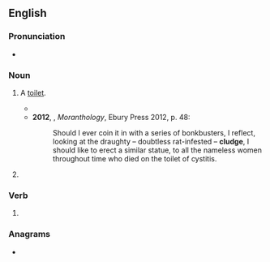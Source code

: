 ==English==

===Pronunciation===
* {{audio|en|En-au-cludge.ogg|Audio (AU)}}

===Noun===
{{en-noun}}

# {{lb|en|slang|UK|_|dialectal}} A [[toilet]].
#: {{syn|en|cludgie}}
#* {{quote-text|en|year=1994|author=Gordon Legge|title=I Love Me (Who Do You Love?)|page=10|passage=‘Listen, hen, I better get going. Just need to visit the old '''cludge''' first.’}}
#* '''2012''', {{w|Caitlin Moran}}, ''Moranthology'', Ebury Press 2012, p. 48:
#*: Should I ever coin it in with a series of bonkbusters, I reflect, looking at the draughty – doubtless rat-infested – '''cludge''', I should like to erect a similar statue, to all the nameless women throughout time who died on the toilet of cystitis.
# {{alternative form of|en|kludge}}

===Verb===
{{en-verb}}

# {{alternative form of|en|kludge}}

===Anagrams===
* {{anagrams|en|a=cdeglu|cudgel}}

{{c|en|Toilet (room)}}